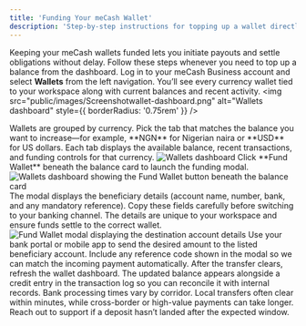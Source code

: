```yaml
---
title: 'Funding Your meCash Wallet'
description: 'Step-by-step instructions for topping up a wallet directly from the dashboard.'
---
```

Keeping your meCash wallets funded lets you initiate payouts and settle obligations without delay. Follow these steps whenever you need to top up a balance from the dashboard.
<AccordionGroup>
  <Accordion icon="gauge" title="1. Open the Wallets dashboard">
    Log in to your meCash Business account and select **Wallets** from the left navigation. You’ll see every currency wallet tied to your workspace along with current balances and recent activity.
     <Frame>
      <img
        src="public/images/Screenshotwallet-dashboard.png"
        alt="Wallets dashboard"
        style={{ borderRadius: '0.75rem' }}
      />
    </Frame>

  </Accordion>

  <Accordion icon="wallet" title="2. Choose the wallet to fund">
    Wallets are grouped by currency. Pick the tab that matches the balance you want to increase—for example, **NGN** for Nigerian naira or **USD** for US dollars. Each tab displays the available balance, recent transactions, and funding controls for that currency.
         <Frame>
      <img
        src="public/images/Screenshot-wallet-select.png"
        alt="Wallets dashboard"
        style={{ borderRadius: '0.75rem' }}
      />
    </Frame>
  </Accordion>
  <Accordion icon="arrow-up-right-dots" title="3. Start the funding flow">
    Click **Fund Wallet** beneath the balance card to launch the funding modal.
    <Frame>
      <img
        src="/images/Screenshot083851.png"
        alt="Wallets dashboard showing the Fund Wallet button beneath the balance card"
        style={{ borderRadius: '0.75rem' }}
      />
    </Frame>
  </Accordion>
  <Accordion icon="id-card" title="4. Review the deposit instructions">
    The modal displays the beneficiary details (account name, number, bank, and any mandatory reference). Copy these fields carefully before switching to your banking channel. The details are unique to your workspace and ensure funds settle to the correct wallet.
    <Frame>
      <img
        src="/images/Screenshot20095515.png"
        alt="Fund Wallet modal displaying the destination account details"
        style={{ borderRadius: '0.75rem' }}
      />
    </Frame>
  </Accordion>
  <Accordion icon="money-bill-transfer" title="5. Transfer funds from your bank">
    Use your bank portal or mobile app to send the desired amount to the listed beneficiary account. Include any reference code shown in the modal so we can match the incoming payment automatically.
  </Accordion>
  <Accordion icon="circle-check" title="6. Confirm the deposit">
    After the transfer clears, refresh the wallet dashboard. The updated balance appears alongside a credit entry in the transaction log so you can reconcile it with internal records.
    <Callout type="info" emoji="⏱️">
      Bank processing times vary by corridor. Local transfers often clear within minutes, while cross-border or high-value payments can take longer. Reach out to support if a deposit hasn’t landed after the expected window.
    </Callout>
  </Accordion>
</AccordionGroup>
